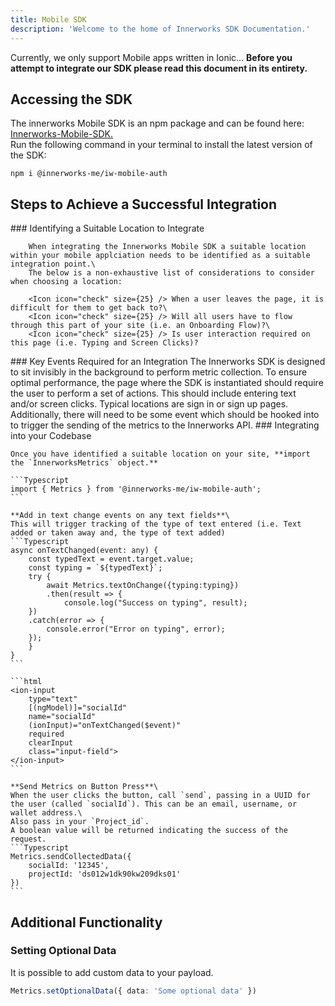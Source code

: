 ```yaml
---
title: Mobile SDK
description: 'Welcome to the home of Innerworks SDK Documentation.'
---
```


<Warning>Currently, we only support Mobile apps written in Ionic...</Warning>
<Tip>**Before you attempt to integrate our SDK please read this document in its entirety.**</Tip>

## Accessing the SDK

The innerworks Mobile SDK is an npm package and can be found here: [Innerworks-Mobile-SDK.](https://www.npmjs.com/package/@innerworks-me/iw-mobile-auth)\
Run the following command in your terminal to install the latest version of the SDK:
```
npm i @innerworks-me/iw-mobile-auth
```

## Steps to Achieve a Successful Integration

<Steps>
  <Step title="First Step">
        ### Identifying a Suitable Location to Integrate

        When integrating the Innerworks Mobile SDK a suitable location within your mobile applciation needs to be identified as a suitable integration point.\
        The below is a non-exhaustive list of considerations to consider when choosing a location:

        <Icon icon="check" size={25} /> When a user leaves the page, it is difficult for them to get back to?\
        <Icon icon="check" size={25} /> Will all users have to flow through this part of your site (i.e. an Onboarding Flow)?\
        <Icon icon="check" size={25} /> Is user interaction required on this page (i.e. Typing and Screen Clicks)?
  </Step>
  <Step title="Second Step">
    ### Key Events Required for an Integration
        The Innerworks SDK is designed to sit invisibly in the background to perform metric collection. To ensure optimal performance, the page where the SDK is instantiated should require the user to perform a set of actions. This should include entering text and/or screen clicks. Typical locations are sign in or sign up pages. 
        Additionally, there will need to be some event which should be hooked into to trigger the sending of the metrics to the Innerworks API. 
  </Step>
  <Step title="Third Step">
    ### Integrating into your Codebase

    Once you have identified a suitable location on your site, **import the `InnerworksMetrics` object.**

    ```Typescript
    import { Metrics } from '@innerworks-me/iw-mobile-auth';
    ```

    **Add in text change events on any text fields**\
    This will trigger tracking of the type of text entered (i.e. Text added or taken away and, the type of text added)
    ```Typescript
    async onTextChanged(event: any) {
        const typedText = event.target.value;
        const typing = `${typedText}`;
        try {  
            await Metrics.textOnChange({typing:typing})
            .then(result => {
                console.log("Success on typing", result);
        })
        .catch(error => {
            console.error("Error on typing", error);
        });
        }
    }
    ```

    ```html
    <ion-input
        type="text"
        [(ngModel)]="socialId"
        name="socialId"
        (ionInput)="onTextChanged($event)"
        required
        clearInput
        class="input-field">
    </ion-input>
    ```

    **Send Metrics on Button Press**\
    When the user clicks the button, call `send`, passing in a UUID for the user (called `socialId`). This can be an email, username, or wallet address.\
    Also pass in your `Project_id`.
    A boolean value will be returned indicating the success of the request.
    ```Typescript
    Metrics.sendCollectedData({
        socialId: '12345',
        projectId: 'ds012w1dk90kw209dks01'
    })
    ```
  </Step>
</Steps>

## Additional Functionality

### Setting Optional Data

It is possible to add custom data to your payload.

```Typescript
Metrics.setOptionalData({ data: 'Some optional data' })
```